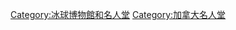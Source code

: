 {{Category TOC}}
{{Portal|冰球}}
{{Commons category|Hockey Hall of Fame}}

[[Category:冰球博物館和名人堂|Category:冰球博物館和名人堂]]
[[Category:加拿大名人堂|Category:加拿大名人堂]]